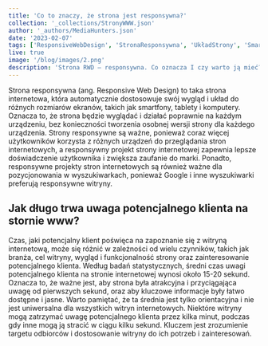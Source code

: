 ```yaml
---
title: 'Co to znaczy, że strona jest responsywna?'
collection: '_collections/StronyWWW.json'
author: '_authors/MediaHunters.json'
date: '2023-02-07'
tags: ['ResponsiveWebDesign', 'StronaResponsywna', 'UkładStrony', 'Smartfony', 'Tablety', 'Komputery', 'WersjeStrony' ]
live: true
image: '/blog/images/2.png'
description: 'Strona RWD – responsywna. Co oznacza I czy warto ją mieć?'
---
```


Strona responsywna (ang. Responsive Web Design) to taka strona internetowa, która
automatycznie dostosowuje swój wygląd i układ do różnych rozmiarów ekranów,
takich jak smartfony, tablety i komputery. Oznacza to, że strona będzie wyglądać i
działać poprawnie na każdym urządzeniu, bez konieczności tworzenia osobnej wersji
strony dla każdego urządzenia.
Strony responsywne są ważne, ponieważ coraz więcej użytkowników korzysta z
różnych urządzeń do przeglądania stron internetowych, a responsywny projekt strony
internetowej zapewnia lepsze doświadczenie użytkownika i zwiększa zaufanie do
marki. Ponadto, responsywne projekty stron internetowych są również ważne dla
pozycjonowania w wyszukiwarkach, ponieważ Google i inne wyszukiwarki preferują
responsywne witryny.

## Jak długo trwa uwaga potencjalnego klienta na stornie www?
Czas, jaki potencjalny klient poświęca na zapoznanie się z witryną internetową, może
się różnić w zależności od wielu czynników, takich jak branża, cel witryny, wygląd i
funkcjonalność strony oraz zainteresowanie potencjalnego klienta.
Według badań statystycznych, średni czas uwagi potencjalnego klienta na stronie
internetowej wynosi około 15-20 sekund. Oznacza to, że ważne jest, aby strona była
atrakcyjna i przyciągająca uwagę od pierwszych sekund, oraz aby kluczowe
informacje były łatwo dostępne i jasne.
Warto pamiętać, że ta średnia jest tylko orientacyjna i nie jest uniwersalna dla
wszystkich witryn internetowych. Niektóre witryny mogą zatrzymać uwagę
potencjalnego klienta przez kilka minut, podczas gdy inne mogą ją stracić w ciągu
kilku sekund. Kluczem jest zrozumienie targetu odbiorców i dostosowanie witryny do
ich potrzeb i zainteresowań.